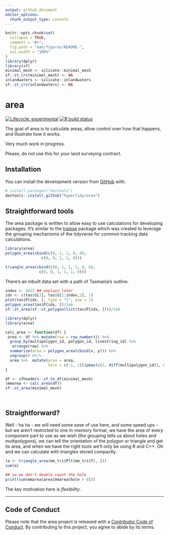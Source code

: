 ```yaml
---
output: github_document
editor_options: 
  chunk_output_type: console
---
```


<!-- README.md is generated from README.Rmd. Please edit that file -->

```r
knitr::opts_chunk$set(
  collapse = TRUE,
  comment = "#>",
  fig.path = "man/figures/README-",
  out.width = "100%"
)
library(dplyr)
library(sf)
minimal_mesh <- silicate::minimal_mesh
sf::st_crs(minimal_mesh) <- NA
inlandwaters <- silicate::inlandwaters
sf::st_crs(inlandwaters) <- NA

```

# area

<!-- badges: start -->
[![Lifecycle: experimental](https://img.shields.io/badge/lifecycle-experimental-orange.svg)](https://www.tidyverse.org/lifecycle/#experimental)
[![R build status](https://github.com/hypertidy/area/workflows/R-CMD-check/badge.svg)](https://github.com/hypertidy/area/actions)
<!-- badges: end -->

The goal of area is to calculate areas, allow control over how that happens, and illustrate how it works. 

Very much work in progress. 

Please, do not use this for your land surveying contract. 

## Installation

You can install the development version from [GitHub](https://github.com/) with:

``` r
# install.packages("devtools")
devtools::install_github("hypertidy/area")
```

## Straightforward tools

The area package is written to allow easy to use calculations for
developing packages. It's similar to the [traipse](https://CRAN.r-project.org/) package which was created to leverage the grouping mechanisms of the tidyverse for common tracking data calculations. 


```r
library(area)
polygon_area(cbind(c(0, 1, 1, 0, 0), 
                c(0, 0, 1, 1, 0)))

triangle_area(cbind(c(0, 1, 1, 1, 0, 0), 
               c(0, 0, 1, 1, 1, 0)))

```

There's an inbuilt data set with a path of Tasmania's outline. 

```r
index <- 4423 ## explain later
idx <- c(tas$S[1], tas$S[1:index,2], 1)
plot(tas$P[idx, ], type = "l", asp = 1)
polygon_area(tas$P[idx, ])/1e6
sf::st_area(sf::st_polygon(list(tas$P[idx, ])))/1e6
```


```r
library(dplyr)
library(area)

calc_area <- function(df) {
 area <- df %>% mutate(row = row_number()) %>% 
  group_by(multipolygon_id, polygon_id, linestring_id) %>% 
   arrange(row) %>% 
  summarize(area = polygon_area(cbind(x, y))) %>% 
  ungroup() #%>% 
  area %>%  mutate(area = area, 
                   hole = c(-1, 1)[(pmax(c(1, diff(multipolygon_id)), c(1, diff(polygon_id))) == 1) + 1])
}

df <- sfheaders::sf_to_df(minimal_mesh)
(mmarea <- calc_area(df))
sf::st_area(minimal_mesh)




```

## Straightforward? 

Well - ha ha - we will need some ease of use here, and some speed ups - but we aren't restricted to one in-memory format, we have the area of every component part to use as we wish (the grouping tells us about holes and multipolygons), we can tell the orientation of the polygon or triangle and get its area, and when we have the right tools we'll only be using R and C++. Oh and we can calculate with triangles stored compactly.  


```r
(a <- triangle_area(mm_tri$P[t(mm_tri$T), ]))
sum(a)

## so we don't double count the hole
print(sum(mmarea$area[mmarea$hole > 0]))
```

The key motivation here is *flexibility*. 

---

## Code of Conduct

Please note that the area project is released with a [Contributor Code of Conduct](https://contributor-covenant.org/version/2/0/CODE_OF_CONDUCT.html). By contributing to this project, you agree to abide by its terms.
